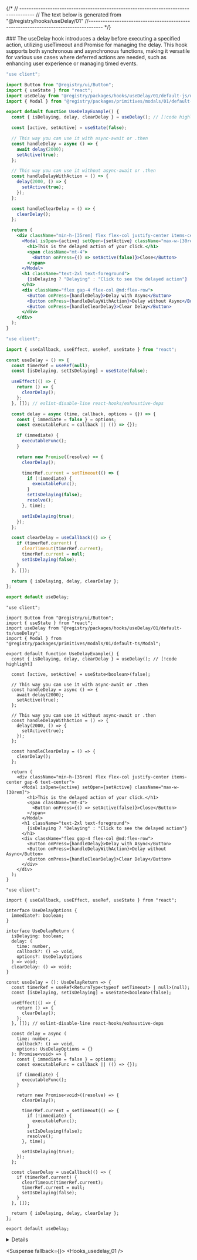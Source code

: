 
{/*
// ------------------------------------------------------------------------------------
    //	The text below is generated from "@/registry/hooks/useDelay/01"
//------------------------------------------------------------------------------------
*/}

<Wrapper>
<Title>useDelay</Title>
### The useDelay hook introduces a delay before executing a specified action, utilizing useTimeout and Promise for managing the delay.  This hook supports both synchronous and asynchronous functions, making it versatile for various use cases where deferred actions are needed, such as enhancing user experience or managing timed events.

<CodeBlock>

```default|js|example.jsx
"use client";

import Button from "@registry/ui/Button";
import { useState } from "react";
import useDelay from "@registry/packages/hooks/useDelay/01/default-js/useDelay";
import { Modal } from "@registry/packages/primitives/modals/01/default-js/Modal";

export default function UseDelayExample() {
  const { isDelaying, delay, clearDelay } = useDelay(); // [!code highlight]

  const [active, setActive] = useState(false);

  // This way you can use it with async-await or .then
  const handleDelay = async () => {
    await delay(2000);
    setActive(true);
  };

  // This way you can use it without async-await or .then
  const handleDelayWithAction = () => {
    delay(2000, () => {
      setActive(true);
    });
  };

  const handleClearDelay = () => {
    clearDelay();
  };

  return (
    <div className="min-h-[35rem] flex flex-col justify-center items-center gap-6 text-center">
      <Modal isOpen={active} setOpen={setActive} className="max-w-[30rem]">
        <h1>This is the delayed action of your click.</h1>
        <span className="mt-4">
          <Button onPress={() => setActive(false)}>Close</Button>
        </span>
      </Modal>
      <h1 className="text-2xl text-foreground">
        {isDelaying ? "Delaying" : "Click to see the delayed action"}
      </h1>
      <div className="flex gap-4 flex-col @md:flex-row">
        <Button onPress={handleDelay}>Delay with Async</Button>
        <Button onPress={handleDelayWithAction}>Delay without Async</Button>
        <Button onPress={handleClearDelay}>Clear Delay</Button>
      </div>
    </div>
  );
}

```

```default|js|useDelay.jsx
"use client";

import { useCallback, useEffect, useRef, useState } from "react";

const useDelay = () => {
  const timerRef = useRef(null);
  const [isDelaying, setIsDelaying] = useState(false);

  useEffect(() => {
    return () => {
      clearDelay();
    };
  }, []); // eslint-disable-line react-hooks/exhaustive-deps

  const delay = async (time, callback, options = {}) => {
    const { immediate = false } = options;
    const executableFunc = callback || (() => {});

    if (immediate) {
      executableFunc();
    }

    return new Promise((resolve) => {
      clearDelay();

      timerRef.current = setTimeout(() => {
        if (!immediate) {
          executableFunc();
        }
        setIsDelaying(false);
        resolve();
      }, time);

      setIsDelaying(true);
    });
  };

  const clearDelay = useCallback(() => {
    if (timerRef.current) {
      clearTimeout(timerRef.current);
      timerRef.current = null;
      setIsDelaying(false);
    }
  }, []);

  return { isDelaying, delay, clearDelay };
};

export default useDelay;

```

```default|ts|example.tsx
"use client";

import Button from "@registry/ui/Button";
import { useState } from "react";
import useDelay from "@registry/packages/hooks/useDelay/01/default-ts/useDelay";
import { Modal } from "@registry/packages/primitives/modals/01/default-ts/Modal";

export default function UseDelayExample() {
  const { isDelaying, delay, clearDelay } = useDelay(); // [!code highlight]

  const [active, setActive] = useState<boolean>(false);

  // This way you can use it with async-await or .then
  const handleDelay = async () => {
    await delay(2000);
    setActive(true);
  };

  // This way you can use it without async-await or .then
  const handleDelayWithAction = () => {
    delay(2000, () => {
      setActive(true);
    });
  };

  const handleClearDelay = () => {
    clearDelay();
  };

  return (
    <div className="min-h-[35rem] flex flex-col justify-center items-center gap-6 text-center">
      <Modal isOpen={active} setOpen={setActive} className="max-w-[30rem]">
        <h1>This is the delayed action of your click.</h1>
        <span className="mt-4">
          <Button onPress={() => setActive(false)}>Close</Button>
        </span>
      </Modal>
      <h1 className="text-2xl text-foreground">
        {isDelaying ? "Delaying" : "Click to see the delayed action"}
      </h1>
      <div className="flex gap-4 flex-col @md:flex-row">
        <Button onPress={handleDelay}>Delay with Async</Button>
        <Button onPress={handleDelayWithAction}>Delay without Async</Button>
        <Button onPress={handleClearDelay}>Clear Delay</Button>
      </div>
    </div>
  );
}

```

```default|ts|useDelay.tsx
"use client";

import { useCallback, useEffect, useRef, useState } from "react";

interface UseDelayOptions {
  immediate?: boolean;
}

interface UseDelayReturn {
  isDelaying: boolean;
  delay: (
    time: number,
    callback?: () => void,
    options?: UseDelayOptions
  ) => void;
  clearDelay: () => void;
}

const useDelay = (): UseDelayReturn => {
  const timerRef = useRef<ReturnType<typeof setTimeout> | null>(null);
  const [isDelaying, setIsDelaying] = useState<boolean>(false);

  useEffect(() => {
    return () => {
      clearDelay();
    };
  }, []); // eslint-disable-line react-hooks/exhaustive-deps

  const delay = async (
    time: number,
    callback?: () => void,
    options: UseDelayOptions = {}
  ): Promise<void> => {
    const { immediate = false } = options;
    const executableFunc = callback || (() => {});

    if (immediate) {
      executableFunc();
    }

    return new Promise<void>((resolve) => {
      clearDelay();

      timerRef.current = setTimeout(() => {
        if (!immediate) {
          executableFunc();
        }
        setIsDelaying(false);
        resolve();
      }, time);

      setIsDelaying(true);
    });
  };

  const clearDelay = useCallback(() => {
    if (timerRef.current) {
      clearTimeout(timerRef.current);
      timerRef.current = null;
      setIsDelaying(false);
    }
  }, []);

  return { isDelaying, delay, clearDelay };
};

export default useDelay;

```

</CodeBlock>
<Details>


## Options Table

| Name      | Type      | Default | Description                                                            |
| --------- | --------- | ------- | ---------------------------------------------------------------------- |
| immediate | `boolean` | `false` | If `true`, the callback will be executed immediately before the delay. |

## Return Table

| Name       | Type                                                                       | Description                                                                  |
| ---------- | -------------------------------------------------------------------------- | ---------------------------------------------------------------------------- |
| isDelaying | `boolean`                                                                  | Indicates whether the delay is currently active.                             |
| delay      | `(time: number, callback?: () => void, options?: UseDelayOptions) => void` | Initiates a delay for the specified time and optionally executes a callback. |
| clearDelay | `() => void`                                                               | Clears the current delay and stops the timer.                                |

### `delay`

| Name     | Type              | Default | Description                                                            |
| -------- | ----------------- | ------- | ---------------------------------------------------------------------- |
| time     | `number`          | -       | The time in milliseconds for which to delay.                           |
| callback | `() => void`      | -       | Optional function to execute after the delay is complete.              |
| options  | `UseDelayOptions` | `{}`    | Optional configuration for delay behavior (e.g., immediate execution). |

</Details>

<Suspense fallback={<Skeleton className="h-60 rounded-lg" />}>
<Display>
<Hooks_usedelay_01 />
</Display>
</Suspense>

</Wrapper>
